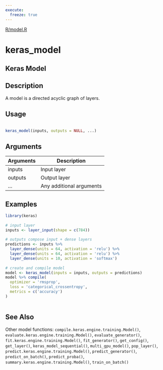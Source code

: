```yaml
---
execute:
  freeze: true
---
```


[R/model.R](https://github.com/rstudio/keras//blob/main/R/model.R#L33) 

# keras_model

## Keras Model

## Description
 A model is a directed acyclic graph of layers. 


## Usage
```r
 
keras_model(inputs, outputs = NULL, ...) 
```

## Arguments
|Arguments|Description|
|---|---|
| inputs | Input layer |
| outputs | Output layer |
| ... | Any additional arguments |





## Examples
```r
 
library(keras) 
 
# input layer 
inputs <- layer_input(shape = c(784)) 
 
# outputs compose input + dense layers 
predictions <- inputs %>% 
  layer_dense(units = 64, activation = 'relu') %>% 
  layer_dense(units = 64, activation = 'relu') %>% 
  layer_dense(units = 10, activation = 'softmax') 
 
# create and compile model 
model <- keras_model(inputs = inputs, outputs = predictions) 
model %>% compile( 
  optimizer = 'rmsprop', 
  loss = 'categorical_crossentropy', 
  metrics = c('accuracy') 
) 
 
```

## See Also
 Other model functions:  `compile.keras.engine.training.Model()`, `evaluate.keras.engine.training.Model()`, `evaluate_generator()`, `fit.keras.engine.training.Model()`, `fit_generator()`, `get_config()`, `get_layer()`, `keras_model_sequential()`, `multi_gpu_model()`, `pop_layer()`, `predict.keras.engine.training.Model()`, `predict_generator()`, `predict_on_batch()`, `predict_proba()`, `summary.keras.engine.training.Model()`, `train_on_batch()` 

